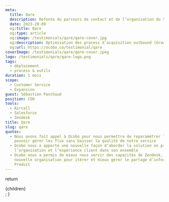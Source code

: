 ```yaml
---
meta:
  title: Qare
  description: Refonte du parcours de contact et de l’organisation du Service Client
  date: 2023-20-09
  og:title: Qare
  og:type: article
  og:image: /testimonials/qare/qare-cover.jpg
  og:description: Optimisation des process d’acquisition outbound (Growth, Demande et Découverte)
  og:url: https://ocobo.co/testimonial/qare
coverImage: /testimonials/qare/qare-cover.jpeg
logo: /testimonials/qare/qare-logo.png
tags:
  - déploiement
  - process & outils
duration: 1 mois
scope:
  - Customer Service
  - Expansion
guest: Sébastien Panchaud
position: COO
tools:
  - Aircall
  - Salesforce
  - Zendesk
title: Qare
slug: qare
quotes:
  - Nous avons fait appel à Ocobo pour nous permettre de reparamétrer le nouveau parcours afin de
    pouvoir gérer les flux sans baisser la qualité de notre service
  - Ocobo nous a apporté une nouvelle façon d’aborder la solution en prenant en compte le besoin,
    l’organisation et l’expérience client dans son ensemble
  - Ocobo nous a permis de mieux nous servir des capacités de Zendesk, et nous ont suggéré une
    nouvelle organisation pour itérer et mieux gérer le partage d’information avec les équipes
    Produit
---
```



  return <div className="grid-cols-12 gap-4 desktop:grid">{children}</div>;
}

<div className="col-span-12">
  <TestimonialHeader
    title={attributes.meta.title}
    guest={attributes.guest}
    position={attributes.position}
    duration={attributes.duration}
    coverImage={attributes.coverImage}
    logo={attributes.logo}
    tags={attributes.tags}
    scope={attributes.scope}
    tools={attributes.tools}
    description={attributes.meta.description}
  />
</div>

<div className="prose col-span-6">
  <Missions />
  <Callout>
    <Deliverables />
  </Callout>
</div>
<div className="col-span-1" />
<div className="prose col-span-5">
  <Interview cover={attributes.coverImage} />
</div>
